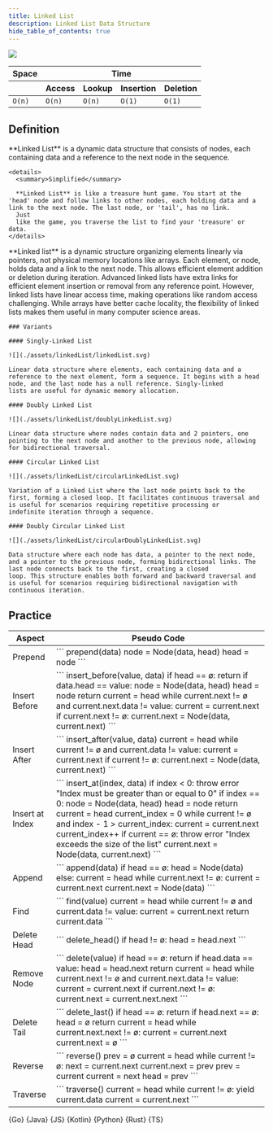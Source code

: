 ```yaml
---
title: Linked List
description: Linked List Data Structure
hide_table_of_contents: true
---
```




![](./assets/linkedList/linkedList.svg)

<table>
  <thead>
    <tr>
      <th>Space</th>
      <th colspan="6">Time</th>
    </tr>
    <tr>
      <th></th>
      <th>Access</th>
      <th>Lookup</th>
      <th>Insertion</th>
      <th>Deletion</th>
    </tr>
  </thead>
  <tbody>
    <tr>
      <td>
        <code className="fair">O(n)</code>
      </td>
      <td>
        <code className="fair">O(n)</code>
      </td>
      <td>
        <code className="fair">O(n)</code>
      </td>
      <td>
        <code className="excellent">O(1)</code>
      </td>
      <td>
        <code className="excellent">O(1)</code>
      </td>
    </tr>
  </tbody>
</table>

## Definition

<Tabs>
  <TabItem value="short" label="Short">
    **Linked List** is a dynamic data structure that consists of nodes, each containing data and a reference to the next node in the sequence.

    <details>
      <summary>Simplified</summary>

      **Linked List** is like a treasure hunt game. You start at the 'head' node and follow links to other nodes, each holding data and a link to the next node. The last node, or 'tail', has no link.
      Just
      like the game, you traverse the list to find your 'treasure' or data.
    </details>

  </TabItem>
  <TabItem value="detailed" label="Detailed">
    **Linked list** is a dynamic structure organizing elements linearly via pointers, not physical memory locations like arrays. Each element, or node, holds data and a link to the next node. This
    allows efficient element addition or deletion during iteration. Advanced linked lists have extra links for efficient element insertion or removal from any reference point. However, linked lists
    have
    linear access time, making operations like random access challenging. While arrays have better cache locality, the flexibility of linked lists makes them useful in many computer science areas.

    ### Variants

    #### Singly-Linked List

    ![](./assets/linkedList/linkedList.svg)

    Linear data structure where elements, each containing data and a reference to the next element, form a sequence. It begins with a head node, and the last node has a null reference. Singly-linked
    lists are useful for dynamic memory allocation.

    #### Doubly Linked List

    ![](./assets/linkedList/doublyLinkedList.svg)

    Linear data structure where nodes contain data and 2 pointers, one pointing to the next node and another to the previous node, allowing for bidirectional traversal.

    #### Circular Linked List

    ![](./assets/linkedList/circularLinkedList.svg)

    Variation of a Linked List where the last node points back to the first, forming a closed loop. It facilitates continuous traversal and is useful for scenarios requiring repetitive processing or
    indefinite iteration through a sequence.

    #### Doubly Circular Linked List

    ![](./assets/linkedList/circularDoublyLinkedList.svg)

    Data structure where each node has data, a pointer to the next node, and a pointer to the previous node, forming bidirectional links. The last node connects back to the first, creating a closed
    loop. This structure enables both forward and backward traversal and is useful for scenarios requiring bidirectional navigation with continuous iteration.

  </TabItem>
</Tabs>

## Practice

<Tabs>
  <TabItem value="practice" label="Practice">
    <table>
      <thead>
      <tr>
        <th>Aspect</th>
        <th>Pseudo Code</th>
      </tr>
      </thead>
      <tbody>
      <tr>
        <td>Prepend</td>
        <td>
          ```
          prepend(data)
            node = Node(data, head)
            head = node
          ```
        </td>
      </tr>
      <tr>
        <td>Insert Before</td>
        <td>
          ```
          insert_before(value, data)
            if head == ø:
              return
            if data.head == value:
              node = Node(data, head)
              head = node
              return
            current = head
            while current.next != ø and current.next.data != value:
              current = current.next
            if current.next != ø:
              current.next = Node(data, current.next)
          ```
        </td>
      </tr>
      <tr>
        <td>Insert After</td>
        <td>
          ```
          insert_after(value, data)
            current = head
            while current != ø and current.data != value:
              current = current.next
            if current != ø:
              current.next = Node(data, current.next)
          ```
        </td>
      </tr>
      <tr>
        <td>Insert at Index</td>
        <td>
          ```
          insert_at(index, data)
            if index < 0:
              throw error "Index must be greater than or equal to 0"
            if index == 0:
              node = Node(data, head)
              head = node
              return
            current = head
            current_index = 0
            while current != ø and index - 1 > current_index:
              current = current.next
              current_index++
            if current == ø:
              throw error "Index exceeds the size of the list"
            current.next = Node(data, current.next)
          ```
        </td>
      </tr>
      <tr>
        <td>Append</td>
        <td>
          ```
          append(data)
            if head == ø:
              head = Node(data)
            else:
              current = head
              while current.next != ø:
                current = current.next
              current.next = Node(data)
          ```
        </td>
      </tr>
      <tr>
        <td>Find</td>
        <td>
          ```
          find(value)
            current = head
            while current != ø and current.data != value:
              current = current.next
            return current.data
          ```
        </td>
      </tr>
      <tr>
        <td>Delete Head</td>
        <td>
          ```
          delete_head()
            if head != ø:
              head = head.next
          ```
        </td>
      </tr>
      <tr>
        <td>Remove Node</td>
        <td>
          ```
          delete(value)
            if head == ø:
              return
            if head.data == value:
              head = head.next
              return
            current = head
            while current.next != ø and current.next.data != value:
              current = current.next
            if current.next != ø:
              current.next = current.next.next
          ```
        </td>
      </tr>
      <tr>
        <td>Delete Tail</td>
        <td>
          ```
          delete_last()
            if head == ø:
              return
            if head.next == ø:
              head = ø
              return
            current = head
            while current.next.next != ø:
              current = current.next
            current.next = ø
          ```
        </td>
      </tr>
      <tr>
        <td>Reverse</td>
        <td>
          ```
          reverse()
            prev = ø
            current = head
            while current != ø:
              next = current.next
              current.next = prev
              prev = current
              current = next
            head = prev
          ```
        </td>
      </tr>
      <tr>
        <td>Traverse</td>
        <td>
          ```
          traverse()
            current = head
            while current != ø:
              yield current.data
              current = current.next
          ```
        </td>
      </tr>
      </tbody>
    </table>
  </TabItem>
  <TabItem value="solution" label="Solution">
    <Tabs queryString="code">
      <TabItem value="go" label="" attributes={{title: "Go Lang", className: "code_lang go m"}}><CodeBlock language="go">{Go}</CodeBlock></TabItem>
      <TabItem value="java" label="" attributes={{title: "Java", className: "code_lang java m"}}><CodeBlock language="java">{Java}</CodeBlock></TabItem>
      <TabItem value="js" label="" attributes={{title: "JavaScript", className: "code_lang js m"}}><CodeBlock language="js">{JS}</CodeBlock></TabItem>
      <TabItem value="kotlin" label="" attributes={{title: "Kotlin", className: "code_lang kotlin m"}}><CodeBlock language="kotlin">{Kotlin}</CodeBlock></TabItem>
      <TabItem value="python" label="" attributes={{title: "Python", className: "code_lang python m"}}><CodeBlock language="python">{Python}</CodeBlock></TabItem>
      <TabItem value="rust" label="" attributes={{title: "Rust", className: "code_lang rust m"}}><CodeBlock language="rust">{Rust}</CodeBlock></TabItem>
      <TabItem value="ts" label="" attributes={{title: "TypeScript", className: "code_lang ts m"}}><CodeBlock language="ts">{TS}</CodeBlock></TabItem>
    </Tabs>
  </TabItem>
</Tabs>
